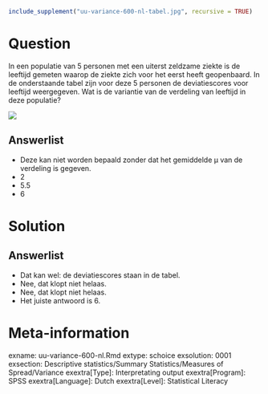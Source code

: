 ```{r, echo = FALSE, results = "hide"}
include_supplement("uu-variance-600-nl-tabel.jpg", recursive = TRUE)
```



Question
========
  
In een populatie van 5 personen met een uiterst zeldzame ziekte is de leeftijd gemeten waarop de ziekte zich voor het eerst heeft geopenbaard. In de onderstaande tabel zijn voor deze 5 personen de deviatiescores voor leeftijd weergegeven. Wat is de variantie van de verdeling van leeftijd in deze populatie?

![](uu-variance-600-nl-tabel.jpg)
  
Answerlist
----------
*	Deze kan niet worden bepaald zonder dat het gemiddelde µ van de verdeling is gegeven. 
*	2 
*	5.5
*	6 


Solution
========
  


Answerlist
----------
* Dat kan wel: de deviatiescores staan in de tabel.
* Nee, dat klopt niet helaas.
* Nee, dat klopt niet helaas.
* Het juiste antwoord is 6. 


Meta-information
================
exname: uu-variance-600-nl.Rmd
extype: schoice
exsolution: 0001
exsection: Descriptive statistics/Summary Statistics/Measures of Spread/Variance
exextra[Type]: Interpretating output
exextra[Program]: SPSS
exextra[Language]: Dutch
exextra[Level]: Statistical Literacy
